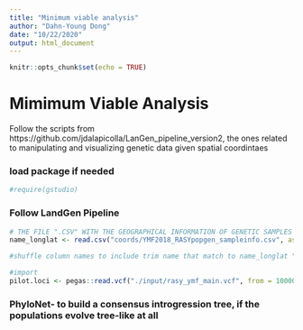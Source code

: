 ```yaml
---
title: "Minimum viable analysis"
author: "Dahn-Young Dong"
date: "10/22/2020"
output: html_document
---
```


```r
knitr::opts_chunk$set(echo = TRUE)
```

# Mimimum Viable Analysis

Follow the scripts from https://github.com/jdalapicolla/LanGen_pipeline_version2, the ones related to manipulating and visualizing genetic data given spatial coordintaes


### load package if needed
```r
#require(gstudio)
```

### Follow LandGen Pipeline

```r
# THE FILE ".CSV" WITH THE GEOGRAPHICAL INFORMATION OF GENETIC SAMPLES IN DECIMALS DEGREES PREFERENCIALLY AND ONE COLUMN WITH LOCALITIES IDs. DIFFERENT INDIVIDUALS MUST HAVE DIFFERENT COORDINATES. IF TWO OR MORE SAMPLES WERE COLLECTED IN THE SAME LOCALITY, CHANGE THE VALUE OF 4TH OR 5TH DECIMAL NUMBER TO SET A DIFFERENCE OF 1 OR 5 METERS. SOME ANALYSES COULD RETURN ERRORS IF THE DIFFERENCES IN METERS BETWEEN INDIVIDUALS IS 0. -- somehow jitter the last digits
name_longlat <- read.csv("coords/YMF2018_RASYpopgen_sampleinfo.csv", as.is = TRUE)[,c(1:2,6,13:14)]

#shuffle column names to include trim name that match to name_longlat "extract" elements
```


```r
#import
pilot.loci <- pegas::read.vcf("./input/rasy_ymf_main.vcf", from = 10000, to = 10999)
```

### PhyloNet- to build a consensus introgression tree, if the populations evolve tree-like at all
